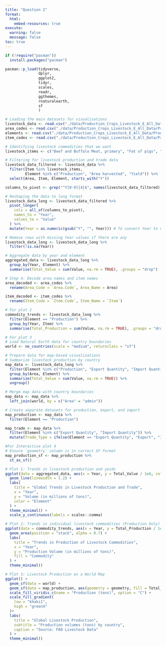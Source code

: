 ```yaml
---
title: "Question 2"
format:
  html:
    embed-resources: true
execute:
  warning: false
  message: false
toc: true
---
```


```r

if (!require("pacman")) 
  install.packages("pacman")

pacman::p_load(tidyverse,
               dplyr,
               ggplot2,
               tidyr,
               scales,
               readr,
               ggthemes,
               rnaturalearth,
               sf
               )
```

```r

# Loading the main datasets for visualisations
livestock_data <- read.csv("./data/Production_Crops_Livestock_E_All_Data/Production_Crops_Livestock_E_All_Data.csv")
area_codes <- read.csv("./data/Production_Crops_Livestock_E_All_Data/Production_Crops_Livestock_E_AreaCodes.csv")
elements <- read.csv("./data/Production_Crops_Livestock_E_All_Data/Production_Crops_Livestock_E_Elements.csv")
item_codes <- read.csv("./data/Production_Crops_Livestock_E_All_Data/Production_Crops_Livestock_E_ItemCodes.csv")

```


```r

# Identifying livestock commodities that we want
livestock_items <- c("Beef and Buffalo Meat, primary", "Fat of pigs", "Meat, Poultry", "Sheep and Goat Meat", "Milk, Total")

# Filtering for livestock production and trade data
livestock_data_filtered <- livestock_data %>%
  filter(Item %in% livestock_items,
         Element %in% c("Production", "Area harvested", "Yield")) %>%
  select(Area, Item, Element, starts_with("Y"))

columns_to_pivot <- grep("^Y[0-9]{4}$", names(livestock_data_filtered), value = TRUE)

# Reshaping the data to long format
livestock_data_long <- livestock_data_filtered %>%
  pivot_longer(
    cols = all_of(columns_to_pivot),
    names_to = "Year",
    values_to = "Value"
  ) %>%
  mutate(Year = as.numeric(gsub("Y", "", Year))) # To convert Year to numeric

# Remove rows with missing Year values if there are any
livestock_data_long <- livestock_data_long %>%
  filter(!is.na(Year))

# Aggregate data by year and element
aggregated_data <- livestock_data_long %>%
  group_by(Year, Element) %>%
  summarise(Total_Value = sum(Value, na.rm = TRUE), .groups = "drop")

# Step 4: Decode area names and item names
area_decoded <- area_codes %>%
  rename(Area_Code = `Area.Code`, Area_Name = Area)

item_decoded <- item_codes %>%
  rename(Item_Code = `Item.Code`, Item_Name = `Item`)

# For plot 2
commodity_trends <- livestock_data_long %>%
  filter(Element == "Production") %>%
  group_by(Year, Item) %>%
  summarise(Total_Production = sum(Value, na.rm = TRUE), .groups = "drop")

# For plot 3
# Load Natural Earth data for country boundaries
world <- ne_countries(scale = "medium", returnclass = "sf")

# Prepare data for map-based visualizations
# Summarize livestock production by country
map_data <- livestock_data_long %>%
  filter(Element %in% c("Production", "Export Quantity", "Import Quantity")) %>%
  group_by(Area, Element) %>%
  summarize(Total_Value = sum(Value, na.rm = TRUE)) %>%
  ungroup()

# Merge map data with country boundaries
map_data <- map_data %>%
  left_join(world, by = c("Area" = "admin"))

# Create separate datasets for production, export, and import
map_production <- map_data %>%
  filter(Element == "Production")

map_trade <- map_data %>%
  filter(Element %in% c("Export Quantity", "Import Quantity")) %>%
  mutate(Trade_Type = ifelse(Element == "Export Quantity", "Export", "Import"))

#For Interactive plot 4
# Ensure `geometry` column is in correct SF format
map_production_sf <- map_production %>%
  st_as_sf()
```

```r

# Plot 1: Trends in livestock production and yeids
ggplot(data = aggregated_data, aes(x = Year, y = Total_Value / 1e6, color = Element)) +
  geom_line(linewidth = 1.2) +
  labs(
    title = "Global Trends in Livestock Production and Trade",
    x = "Year",
    y = "Volume (in millions of tons)",
    color = "Element"
  ) +
  theme_minimal() +
  scale_y_continuous(labels = scales::comma)

# Plot 2: Trends in individual livestock commodities (Production Only)
ggplot(data = commodity_trends, aes(x = Year, y = Total_Production / 1e6, fill = Item)) +
  geom_area(position = "stack", alpha = 0.7) +
  labs(
    title = "Trends in Production of Livestock Commodities",
    x = "Year",
    y = "Production Volume (in millions of tons)",
    fill = "Commodity"
  ) +
  theme_minimal()

# Plot 3: Livestock Production on a World Map
ggplot() +
  geom_sf(data = world) +
  geom_sf(data = map_production, aes(geometry = geometry, fill = Total_Value), color = "black") +
  scale_fill_viridis_c(name = "Production (tons)", option = "C") +
  scale_fill_gradient(
    low = "khaki1", 
    high = "green4"
  )+
  labs(
    title = "Global Livestock Production",
    subtitle = "Production volumes (tons) by country",
    caption = "Source: FAO Livestock Data"
  ) +
  theme_minimal()
```